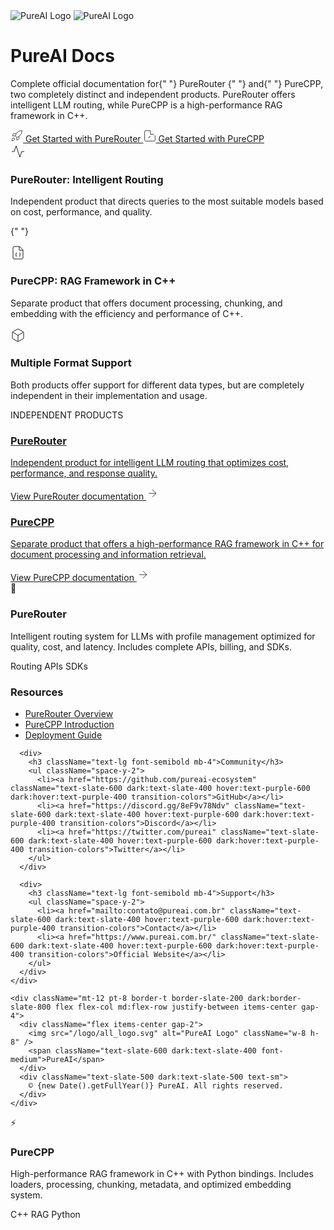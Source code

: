 <div className="flex flex-col items-center text-center mb-12 mt-8">
  <img
    className="block dark:hidden w-24 h-24 mb-4"
    src="/logo/light.svg"
    alt="PureAI Logo"
  />
  <img
    className="hidden dark:block w-24 h-24 mb-4"
    src="/logo/dark.svg"
    alt="PureAI Logo"
  />
  <h1
    className="text-6xl font-extrabold tracking-tight mb-4"
    style={{
      background: "linear-gradient(135deg, #667eea 0%, #764ba2 100%)",
      WebkitBackgroundClip: "text",
      WebkitTextFillColor: "transparent",
    }}
  >
    PureAI Docs
  </h1>
  <div className="h-1 w-24 bg-gradient-to-r from-purple-500 to-indigo-600 rounded mb-6"></div>
</div>

<p className="text-xl text-center max-w-3xl mx-auto mb-8 text-slate-600 dark:text-slate-400">
  Complete official documentation for{" "}
  <span className="font-semibold text-slate-900 dark:text-white">
    PureRouter
  </span>{" "}
  and{" "}
  <span className="font-semibold text-slate-900 dark:text-white">PureCPP</span>,
  two completely distinct and independent products. PureRouter offers
  intelligent LLM routing, while PureCPP is a high-performance RAG framework in
  C++.
</p>

<div className="flex flex-wrap justify-center gap-4 mb-16">
  <a
    href="/purerouter/quickstart"
    className="inline-flex items-center gap-2 px-6 py-3 rounded-lg bg-gradient-to-r from-purple-600 to-indigo-600 text-white font-medium shadow-lg shadow-purple-500/20 hover:shadow-purple-500/30 transition-all hover:-translate-y-0.5"
  >
    <svg
      xmlns="http://www.w3.org/2000/svg"
      width="20"
      height="20"
      viewBox="0 0 24 24"
      fill="none"
      stroke="currentColor"
      strokeWidth="2"
      strokeLinecap="round"
      strokeLinejoin="round"
      className="lucide lucide-rocket"
    >
      <path d="M4.5 16.5c-1.5 1.26-2 5-2 5s3.74-.5 5-2c.71-.84.7-2.13-.09-2.91a2.18 2.18 0 0 0-2.91-.09z" />
      <path d="m12 15-3-3a22 22 0 0 1 2-3.95A12.88 12.88 0 0 1 22 2c0 2.72-.78 7.5-6 11a22.35 22.35 0 0 1-4 2z" />
      <path d="M9 12H4s.55-3.03 2-4c1.62-1.08 5 0 5 0" />
      <path d="M12 15v5s3.03-.55 4-2c1.08-1.62 0-5 0-5" />
    </svg>
    Get Started with PureRouter
  </a>
  <a
    href="/purecpp/quickstart"
    className="inline-flex items-center gap-2 px-6 py-3 rounded-lg bg-white dark:bg-slate-800 text-slate-900 dark:text-white font-medium border border-slate-200 dark:border-slate-700 shadow-sm hover:shadow-md hover:border-purple-200 dark:hover:border-purple-900 transition-all hover:-translate-y-0.5"
  >
    <svg
      xmlns="http://www.w3.org/2000/svg"
      width="20"
      height="20"
      viewBox="0 0 24 24"
      fill="none"
      stroke="currentColor"
      strokeWidth="2"
      strokeLinecap="round"
      strokeLinejoin="round"
      className="lucide lucide-zap"
    >
      <path d="M13 2H4a2 2 0 0 0-2 2v16c0 1.1.9 2 2 2h16a2 2 0 0 0 2-2v-9" />
      <path d="M13 2v7h7" />
      <path d="m9 16 3.5-3.5" />
      <path d="M13 12.5 9.5 16" />
    </svg>
    Get Started with PureCPP
  </a>
</div>

<div className="grid grid-cols-1 md:grid-cols-2 lg:grid-cols-3 gap-6 mb-16">
  <div className="bg-white dark:bg-slate-800 p-6 rounded-xl shadow-sm border border-slate-200 dark:border-slate-700 hover:shadow-md transition-all">
    <div className="w-12 h-12 bg-purple-100 dark:bg-purple-900/30 rounded-lg flex items-center justify-center mb-4">
      <svg xmlns="http://www.w3.org/2000/svg" width="24" height="24" viewBox="0 0 24 24" fill="none" stroke="currentColor" strokeWidth="2" strokeLinecap="round" strokeLinejoin="round" className="text-purple-600 dark:text-purple-400"><path d="M22 12h-4l-3 9L9 3l-3 9H2"/></svg>
    </div>
    <h3 className="text-lg font-semibold mb-2">PureRouter: Intelligent Routing</h3>
    <p className="text-slate-600 dark:text-slate-400">Independent product that directs queries to the most suitable models based on cost, performance, and quality.</p>
  </div>

{" "}

<div className="bg-white dark:bg-slate-800 p-6 rounded-xl shadow-sm border border-slate-200 dark:border-slate-700 hover:shadow-md transition-all">
  <div className="w-12 h-12 bg-indigo-100 dark:bg-indigo-900/30 rounded-lg flex items-center justify-center mb-4">
    <svg
      xmlns="http://www.w3.org/2000/svg"
      width="24"
      height="24"
      viewBox="0 0 24 24"
      fill="none"
      stroke="currentColor"
      strokeWidth="2"
      strokeLinecap="round"
      strokeLinejoin="round"
      className="text-indigo-600 dark:text-indigo-400"
    >
      <path d="M14.5 2H6a2 2 0 0 0-2 2v16a2 2 0 0 0 2 2h12a2 2 0 0 0 2-2V7.5L14.5 2z" />
      <polyline points="14 2 14 8 20 8" />
      <path d="M10 12a1 1 0 0 0-1 1v1a1 1 0 0 1-1 1 1 1 0 0 1 1 1v1a1 1 0 0 0 1 1" />
      <path d="M14 18a1 1 0 0 0 1-1v-1a1 1 0 0 1 1-1 1 1 0 0 1-1-1v-1a1 1 0 0 0-1-1" />
    </svg>
  </div>
  <h3 className="text-lg font-semibold mb-2">PureCPP: RAG Framework in C++</h3>
  <p className="text-slate-600 dark:text-slate-400">
    Separate product that offers document processing, chunking, and embedding
    with the efficiency and performance of C++.
  </p>
</div>

  <div className="bg-white dark:bg-slate-800 p-6 rounded-xl shadow-sm border border-slate-200 dark:border-slate-700 hover:shadow-md transition-all">
    <div className="w-12 h-12 bg-blue-100 dark:bg-blue-900/30 rounded-lg flex items-center justify-center mb-4">
      <svg xmlns="http://www.w3.org/2000/svg" width="24" height="24" viewBox="0 0 24 24" fill="none" stroke="currentColor" strokeWidth="2" strokeLinecap="round" strokeLinejoin="round" className="text-blue-600 dark:text-blue-400"><path d="M21 16V8a2 2 0 0 0-1-1.73l-7-4a2 2 0 0 0-2 0l-7 4A2 2 0 0 0 3 8v8a2 2 0 0 0 1 1.73l7 4a2 2 0 0 0 2 0l7-4A2 2 0 0 0 21 16z"/><polyline points="3.29 7 12 12 20.71 7"/><line x1="12" y1="22" x2="12" y2="12"/></svg>
    </div>
    <h3 className="text-lg font-semibold mb-2">Multiple Format Support</h3>
    <p className="text-slate-600 dark:text-slate-400">Both products offer support for different data types, but are completely independent in their implementation and usage.</p>
  </div>
</div>

<div className="flex items-center gap-3 mb-8 justify-center">
  <div className="h-px bg-slate-200 dark:bg-slate-700 flex-grow max-w-xs"></div>
  <span className="text-slate-500 dark:text-slate-400 text-sm font-medium">
    INDEPENDENT PRODUCTS
  </span>
  <div className="h-px bg-slate-200 dark:bg-slate-700 flex-grow max-w-xs"></div>
</div>

<div className="grid grid-cols-1 md:grid-cols-2 gap-6 mb-16">
  <a href="/purerouter/overview" className="group block bg-gradient-to-br from-purple-50 to-indigo-50 dark:from-purple-900/20 dark:to-indigo-900/20 p-6 rounded-xl border border-purple-100 dark:border-purple-800/30 hover:border-purple-200 dark:hover:border-purple-700 transition-all">
    <h3 className="text-xl font-semibold mb-2 text-purple-700 dark:text-purple-400 group-hover:text-purple-800 dark:group-hover:text-purple-300 transition-colors">PureRouter</h3>
    <p className="text-slate-600 dark:text-slate-400 mb-4">Independent product for intelligent LLM routing that optimizes cost, performance, and response quality.</p>
    <div className="flex items-center text-purple-600 dark:text-purple-400 font-medium">
      View PureRouter documentation
      <svg xmlns="http://www.w3.org/2000/svg" width="20" height="20" viewBox="0 0 24 24" fill="none" stroke="currentColor" strokeWidth="2" strokeLinecap="round" strokeLinejoin="round" className="ml-1 group-hover:translate-x-1 transition-transform"><path d="M5 12h14"/><path d="m12 5 7 7-7 7"/></svg>
    </div>
  </a>

  <a href="/purecpp/loaders/introduction" className="group block bg-gradient-to-br from-indigo-50 to-blue-50 dark:from-indigo-900/20 dark:to-blue-900/20 p-6 rounded-xl border border-indigo-100 dark:border-indigo-800/30 hover:border-indigo-200 dark:hover:border-indigo-700 transition-all">
    <h3 className="text-xl font-semibold mb-2 text-indigo-700 dark:text-indigo-400 group-hover:text-indigo-800 dark:group-hover:text-indigo-300 transition-colors">PureCPP</h3>
    <p className="text-slate-600 dark:text-slate-400 mb-4">Separate product that offers a high-performance RAG framework in C++ for document processing and information retrieval.</p>
    <div className="flex items-center text-indigo-600 dark:text-indigo-400 font-medium">
      View PureCPP documentation
      <svg xmlns="http://www.w3.org/2000/svg" width="20" height="20" viewBox="0 0 24 24" fill="none" stroke="currentColor" strokeWidth="2" strokeLinecap="round" strokeLinejoin="round" className="ml-1 group-hover:translate-x-1 transition-transform"><path d="M5 12h14"/><path d="m12 5 7 7-7 7"/></svg>
    </div>
  </a>
</div>
<div>
  <div style={{
    width: '48px',
    height: '48px',
    borderRadius: '12px',
    background: 'linear-gradient(135deg, #667eea 0%, #764ba2 100%)',
    display: 'flex',
    alignItems: 'center',
    justifyContent: 'center',
    color: 'white',
    fontSize: '20px'
  }}>
    🔀
  </div>
  <h3 style={{
    fontSize: '24px',
    fontWeight: '700',
    margin: '0',
    color: 'var(--mint-text-primary)'
  }}>
    PureRouter
  </h3>
</div>

<p
  style={{
    color: "var(--mint-text-secondary)",
    fontSize: "16px",
    lineHeight: "1.6",
    margin: "0 0 20px",
  }}
>
  Intelligent routing system for LLMs with profile management optimized for
  quality, cost, and latency. Includes complete APIs, billing, and SDKs.
</p>

<div
  style={{
    display: "flex",
    gap: "8px",
    flexWrap: "wrap",
  }}
>
  <span
    style={{
      fontSize: "12px",
      padding: "4px 8px",
      background: "rgba(102, 126, 234, 0.1)",
      color: "#667eea",
      borderRadius: "6px",
      fontWeight: "500",
    }}
  >
    Routing
  </span>
  <span
    style={{
      fontSize: "12px",
      padding: "4px 8px",
      background: "rgba(102, 126, 234, 0.1)",
      color: "#667eea",
      borderRadius: "6px",
      fontWeight: "500",
    }}
  >
    APIs
  </span>
  <span
    style={{
      fontSize: "12px",
      padding: "4px 8px",
      background: "rgba(102, 126, 234, 0.1)",
      color: "#667eea",
      borderRadius: "6px",
      fontWeight: "500",
    }}
  >
    SDKs
  </span>
</div>

<div
  style={{
    position: "absolute",
    top: "0",
    left: "0",
    right: "0",
    height: "4px",
    background: "linear-gradient(90deg, #764ba2, #667eea)",
  }}
></div>

<div className="bg-slate-50 dark:bg-slate-900/50 border-t border-slate-200 dark:border-slate-800 py-12 px-6 mt-8">
  <div className="max-w-6xl mx-auto">
    <div className="grid grid-cols-1 md:grid-cols-3 gap-8">
      <div>
        <h3 className="text-lg font-semibold mb-4">Resources</h3>
        <ul className="space-y-2">
          <li><a href="/purerouter/overview" className="text-slate-600 dark:text-slate-400 hover:text-purple-600 dark:hover:text-purple-400 transition-colors">PureRouter Overview</a></li>
          <li><a href="/purecpp/loaders/introduction" className="text-slate-600 dark:text-slate-400 hover:text-purple-600 dark:hover:text-purple-400 transition-colors">PureCPP Introduction</a></li>
          <li><a href="/purerouter/guides/deployments" className="text-slate-600 dark:text-slate-400 hover:text-purple-600 dark:hover:text-purple-400 transition-colors">Deployment Guide</a></li>
        </ul>
      </div>

      <div>
        <h3 className="text-lg font-semibold mb-4">Community</h3>
        <ul className="space-y-2">
          <li><a href="https://github.com/pureai-ecosystem" className="text-slate-600 dark:text-slate-400 hover:text-purple-600 dark:hover:text-purple-400 transition-colors">GitHub</a></li>
          <li><a href="https://discord.gg/8eF9v78Ndv" className="text-slate-600 dark:text-slate-400 hover:text-purple-600 dark:hover:text-purple-400 transition-colors">Discord</a></li>
          <li><a href="https://twitter.com/pureai" className="text-slate-600 dark:text-slate-400 hover:text-purple-600 dark:hover:text-purple-400 transition-colors">Twitter</a></li>
        </ul>
      </div>

      <div>
        <h3 className="text-lg font-semibold mb-4">Support</h3>
        <ul className="space-y-2">
          <li><a href="mailto:contato@pureai.com.br" className="text-slate-600 dark:text-slate-400 hover:text-purple-600 dark:hover:text-purple-400 transition-colors">Contact</a></li>
          <li><a href="https://www.pureai.com.br/" className="text-slate-600 dark:text-slate-400 hover:text-purple-600 dark:hover:text-purple-400 transition-colors">Official Website</a></li>
        </ul>
      </div>
    </div>

    <div className="mt-12 pt-8 border-t border-slate-200 dark:border-slate-800 flex flex-col md:flex-row justify-between items-center gap-4">
      <div className="flex items-center gap-2">
        <img src="/logo/all_logo.svg" alt="PureAI Logo" className="w-8 h-8" />
        <span className="text-slate-600 dark:text-slate-400 font-medium">PureAI</span>
      </div>
      <div className="text-slate-500 dark:text-slate-500 text-sm">
        © {new Date().getFullYear()} PureAI. All rights reserved.
      </div>
    </div>

  </div>
</div>
<div>
  <div style={{
    width: '48px',
    height: '48px',
    borderRadius: '12px',
    background: 'linear-gradient(135deg, #764ba2 0%, #667eea 100%)',
    display: 'flex',
    alignItems: 'center',
    justifyContent: 'center',
    color: 'white',
    fontSize: '20px'
  }}>
    ⚡
  </div>
  <h3 style={{
    fontSize: '24px',
    fontWeight: '700',
    margin: '0',
    color: 'var(--mint-text-primary)'
  }}>
    PureCPP
  </h3>
</div>

<p
  style={{
    color: "var(--mint-text-secondary)",
    fontSize: "16px",
    lineHeight: "1.6",
    margin: "0 0 20px",
  }}
>
  High-performance RAG framework in C++ with Python bindings. Includes loaders,
  processing, chunking, metadata, and optimized embedding system.
</p>

<div
  style={{
    display: "flex",
    gap: "8px",
    flexWrap: "wrap",
  }}
>
  <span
    style={{
      fontSize: "12px",
      padding: "4px 8px",
      background: "rgba(118, 75, 162, 0.1)",
      color: "#764ba2",
      borderRadius: "6px",
      fontWeight: "500",
    }}
  >
    C++
  </span>
  <span
    style={{
      fontSize: "12px",
      padding: "4px 8px",
      background: "rgba(118, 75, 162, 0.1)",
      color: "#764ba2",
      borderRadius: "6px",
      fontWeight: "500",
    }}
  >
    RAG
  </span>
  <span
    style={{
      fontSize: "12px",
      padding: "4px 8px",
      background: "rgba(118, 75, 162, 0.1)",
      color: "#764ba2",
      borderRadius: "6px",
      fontWeight: "500",
    }}
  >
    Python
  </span>
</div>
